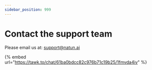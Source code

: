 ```yaml
---
sidebar_position: 999
---
```

# Contact the support team

Please email us at: [support@natun.ai](mailto:support@natun.ai)

{% embed url="https://tawk.to/chat/61ba0bdcc82c976b71c19b25/1fmvda4iv" %}
